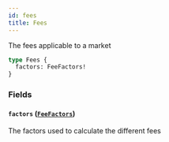 ```yaml
---
id: fees
title: Fees
---
```



The fees applicable to a market

```graphql
type Fees {
  factors: FeeFactors!
}
```


### Fields

#### `factors` ([`FeeFactors`](/docs/testnet/graphql/objects/fee-factors))

The factors used to calculate the different fees




